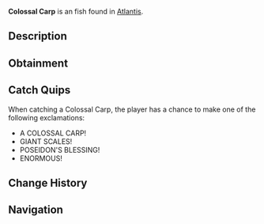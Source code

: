 {{FishInfobox
|image          = Colossal Carp.png
|rarity         = Uncommon
|sea            = First Sea
|location       = [[Atlantis]]
|sublocation    = 
|sources        = Fishing Rod
|radar_location = 
|xp             = 100
|weather        = 
|time           = Day
|season         = 
|bait           = Seaweed
|base_weight    = 5
|base_value     = 180
|weight_range   = 3
|base_chance    = 60
|base_resil     = 75
}}
'''Colossal Carp''' is an {{Rarity|Uncommon}} fish found in [[Atlantis]].

== Description ==
{{Description|A normally peaceful species grown enormous in Poseidon's waters. Their size alone commands respect from other inhabitants.|Bestiary Entry}}

== Obtainment ==
{{Description|Makes large waves when surfacing in Poseidon's Pool.|Bestiary Hint}}
{{Fish Availability|
Atlantis/Poseidon Temple
|top_rods      = 
Firefly Rod\276860\31916.55;
Rapid Rod\251763\32295.84;
Azure Of Lagoon\244372.27\33523.87;
Adventurer's Rod\242419.74\31977.5;
Fang of the Eclipse\235908.58\31290.32;
Flimsy Rod\173962.82\32861.84;
Training Rod\227618.24\44325.66;
Nocturnal Rod\146267.19\85956.93;
No-Life Rod\229809.51\34356.06;
Fast Rod\219235.62\34159.46;
Fungal Rod\225858.7\34139.47;
Depthseeker Rod\234024.44\26657.28;
Avalanche Rod\232067.69\23905.74;
Verdant Shear Rod\230593.32\29192.29;
Free Spirit Rod\226458.2\30081.7;
Blazebringer Rod\222367.19\31017.3;
Zeus Rod\220839.14\29114.79;
Trident Rod\218895.82\24116.27;
Volcanic Rod\215672.89\22094.4;
Seraphic Rod\211744.79\34132.98;
Challenger's Rod\210400.26\33916.25;
Astralhook Rod\205363.18\0;
Ethereal Prism Rod\204721.21\0;
Rod Of The Forgotten Fang\193423.54\31179.62;
Rod Of The Depths\191592.13\28332.73;
Rod Of The Exalted One\169671.45\26608.9;
Steady Rod\105232.24\9997.69
|recommended   = Depthseeker Rod
}}

== Catch Quips ==
When catching a Colossal Carp, the player has a chance to make one of the following exclamations:
* A COLOSSAL CARP!
* GIANT SCALES!
* POSEIDON'S BLESSING!
* ENORMOUS!

== Change History ==
{{Change History|{{subst:Current Version}}}}

== Navigation ==
{{Fish Navbox|Atlantis}}